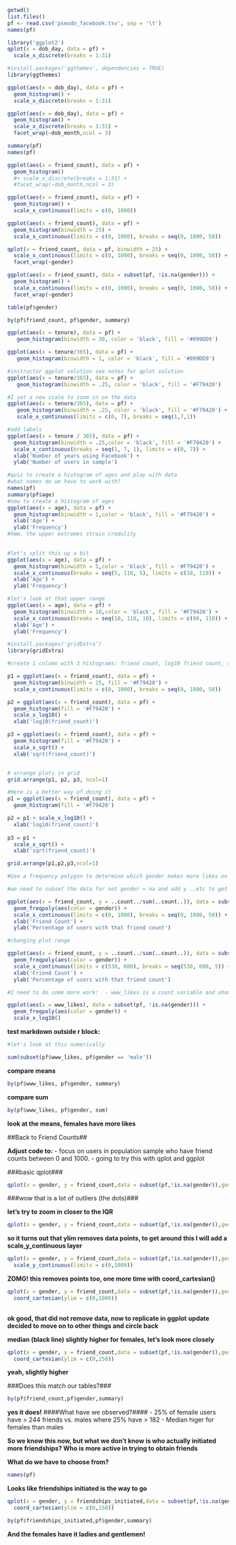 ```r
getwd()
list.files()
pf <- read.csv('pseudo_facebook.tsv', sep = '\t')
names(pf)
```


```r
library('ggplot2')
qplot(x = dob_day, data = pf) +
  scale_x_discrete(breaks = 1:31)


```
```r
#install.packages('ggthemes', dependencies = TRUE) 
library(ggthemes) 
```

```r
ggplot(aes(x = dob_day), data = pf) + 
  geom_histogram() + 
  scale_x_discrete(breaks = 1:31)

```
```r
ggplot(aes(x = dob_day), data = pf) + 
  geom_histogram() + 
  scale_x_discrete(breaks = 1:31) +
  facet_wrap(~dob_month,ncol = 3)
```
```r
summary(pf)
names(pf)
```

```r
ggplot(aes(x = friend_count), data = pf) + 
  geom_histogram()  
  #+ scale_x_discrete(breaks = 1:31) +
  #facet_wrap(~dob_month,ncol = 3)
```

```r
ggplot(aes(x = friend_count), data = pf) + 
  geom_histogram() + 
  scale_x_continuous(limits = c(0, 1000))
```
```r
ggplot(aes(x = friend_count), data = pf) + 
  geom_histogram(binwidth = 25) + 
  scale_x_continuous(limits = c(0, 1000), breaks = seq(0, 1000, 50))
```

```r
qplot(x = friend_count, data = pf, binwidth = 25) + 
  scale_x_continuous(limits = c(0, 1000), breaks = seq(0, 1000, 50)) +
  facet_wrap(~gender)
```
```r
ggplot(aes(x = friend_count), data = subset(pf, !is.na(gender))) + 
  geom_histogram() + 
  scale_x_continuous(limits = c(0, 1000), breaks = seq(0, 1000, 50)) + 
  facet_wrap(~gender)
```

```r
table(pf$gender)
```
```r
by(pf$friend_count, pf$gender, summary)
```
```r
ggplot(aes(x = tenure), data = pf) + 
   geom_histogram(binwidth = 30, color = 'black', fill = '#099DD9')
```

```r
ggplot(aes(x = tenure/365), data = pf) + 
   geom_histogram(binwidth = 1, color = 'black', fill = '#099DD9')
```
```r
#instructor ggplot solution see notes for qplot solution
ggplot(aes(x = tenure/365), data = pf) + 
   geom_histogram(binwidth = .25, color = 'black', fill = '#F79420')
```


```r
#I set a new scale to zoom in on the data
ggplot(aes(x = tenure/365), data = pf) + 
   geom_histogram(binwidth = .25, color = 'black', fill = '#F79420') + 
   scale_x_continuous(limits = c(0, 7), breaks = seq(1,7,1))
```
```r
#add labels
ggplot(aes(x = tenure / 365), data = pf) + 
  geom_histogram(binwidth = .25,color = 'black', fill = '#F79420') + 
  scale_x_continuous(breaks = seq(1, 7, 1), limits = c(0, 7)) + 
  xlab('Number of years using Facebook') + 
  ylab('Number of users in sample')
```
```r
#quiz to create a histogram of ages and play with data
#what names do we have to work with?
names(pf)
summary(pf$age)
#now to create a histogram of ages
ggplot(aes(x = age), data = pf) + 
  geom_histogram(binwidth = 1,color = 'black', fill = '#F79420') + 
  xlab('Age') + 
  ylab('Frequency')
#hmm, the upper extremes strain credulity
  
```

```r
#let's split this up a bit
ggplot(aes(x = age), data = pf) + 
  geom_histogram(binwidth = 5,color = 'black', fill = '#F79420') + 
  scale_x_continuous(breaks = seq(5, 110, 5), limits = c(10, 110)) +
  xlab('Age') + 
  ylab('Frequency')
```

```r
#let's look at that upper range
ggplot(aes(x = age), data = pf) + 
  geom_histogram(binwidth = 10,color = 'black', fill = '#F79420') + 
  scale_x_continuous(breaks = seq(10, 110, 10), limits = c(90, 110)) +
  xlab('Age') + 
  ylab('Frequency')
```
```r
#install.packages('gridExtra') 
library(gridExtra) 
```

```r
#create 1 column with 3 histograms: friend count, log10 friend count, sqrt friend #count

p1 = ggplot(aes(x = friend_count), data = pf) + 
  geom_histogram(binwidth = 25, fill = '#F79420') + 
  scale_x_continuous(limits = c(0, 1000), breaks = seq(0, 1000, 50))

p2 = ggplot(aes(x = friend_count), data = pf) + 
  geom_histogram(fill = '#F79420') + 
  scale_x_log10() +
  xlab('log10(friend_count)')

p3 = ggplot(aes(x = friend_count), data = pf) + 
  geom_histogram(fill = '#F79420') + 
  scale_x_sqrt() +
  xlab('sqrt(friend_count)')


# arrange plots in grid
grid.arrange(p1, p2, p3, ncol=1)
```
```r
#Here is a better way of doing it
p1 = ggplot(aes(x = friend_count), data = pf) + 
  geom_histogram(fill = '#F79420')

p2 = p1 + scale_x_log10() +
  xlab('log10(friend_count)')
  
p3 = p1 +
  scale_x_sqrt() +
  xlab('sqrt(friend_count)')

grid.arrange(p1,p2,p3,ncol=1)

```

```r
#Use a frequency polygon to determine which gender makes more likes on the www (www_likes)

#we need to subset the data for not gender = na and add y ..etc to get proportion. The latter is because there are many more males than females in the data set.  We know from previous analysis that females tend to have more likes, where does the transitions occur?

ggplot(aes(x = friend_count, y = ..count../sum(..count..)), data = subset(pf, !is.na(gender))) +
  geom_freqpoly(aes(color = gender)) + 
  scale_x_continuous(limits = c(0, 1000), breaks = seq(0, 1000, 50)) + 
  xlab('Friend Count') + 
  ylab('Percentage of users with that friend count')
```
```r
#changing plot range

ggplot(aes(x = friend_count, y = ..count../sum(..count..)), data = subset(pf, !is.na(gender))) +
  geom_freqpoly(aes(color = gender)) + 
  scale_x_continuous(limits = c(530, 600), breaks = seq(530, 600, 5)) + 
  xlab('Friend Count') + 
  ylab('Percentage of users with that friend count')

```
```r
#I need to do some more work:  - www_likes is a count variable and should be plotted on a discrete scale  - www_like is long tail data which may benefit from a log tranformation

ggplot(aes(x = www_likes), data = subset(pf, !is.na(gender))) + 
  geom_freqpoly(aes(color = gender)) + 
  scale_x_log10()
```

**test markdown outside r block:**
```r
#let's look at this numerically

sum(subset(pf$www_likes, pf$gender == 'male'))

```
**compare means**
```r
by(pf$www_likes, pf$gender, summary)

```
**compare sum**
```r
by(pf$www_likes, pf$gender, sum)
```


**look at the means, females have more likes**

##Back to Friend Counts##

**Adjust code to:**
- focus on users in population sample who have friend counts between 0 and 1000.
- going to try this with qplot and ggplot

###basic qplot###

```r
qplot(x = gender, y = friend_count,data = subset(pf,!is.na(gender)),geom = 'boxplot')
```
###wow that is a lot of outliers (the dots)###

**let's try to zoom in closer to the IQR**

```r
qplot(x = gender, y = friend_count,data = subset(pf,!is.na(gender)),geom = 'boxplot',ylim = c(0,1000))
```
**so it turns out that ylim removes data points, to get around this I will add a scale_y_continuous layer**

```r
qplot(x = gender, y = friend_count,data = subset(pf,!is.na(gender)),geom = 'boxplot') +
  scale_y_continuous(limits = c(0,1000))
```
**ZOMG! this removes points too, one more time with coord_cartesian()**

```r
qplot(x = gender, y = friend_count,data = subset(pf,!is.na(gender)),geom = 'boxplot') +
  coord_cartesian(ylim = c(0,1000))
  
```
**ok good, that did not remove data, now to replicate in ggplot**
**update decided to move on to other things and circle back**

**median (black line) slightly higher for females, let's look more closely**

```r
qplot(x = gender, y = friend_count,data = subset(pf,!is.na(gender)),geom = 'boxplot') +
  coord_cartesian(ylim = c(0,250))
```
**yeah, slightly higher**

###Does this match our tables?###

```r
by(pf$friend_count,pf$gender,summary)
```
**yes it does!**
####What have we observed?####
- 25% of femaile users have > 244 friends vs. males where 25% have > 182
- Median higer for females than males

**So we know this now, but what we don't know is who actually initiated more friendships?  Who is more active in trying to obtain friends**

**What do we have to choose from?**

```r
names(pf)
```
**Looks like friendships initiated is the way to go**

```r
qplot(x = gender, y = friendships_initiated,data = subset(pf,!is.na(gender)),geom = 'boxplot') +
  coord_cartesian(ylim = c(0,150))
```
```r
by(pf$friendships_initiated,pf$gender,summary)
```
**And the females have it ladies and gentlemen!**

